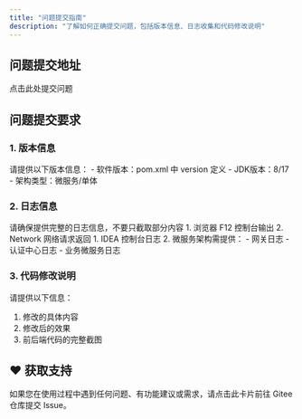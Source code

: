 ```yaml
---
title: "问题提交指南"
description: "了解如何正确提交问题，包括版本信息、日志收集和代码修改说明"
---
```


## 问题提交地址

<Card title="问题提交" icon="link" href="https://gitee.com/log4j/pig/issues">
  点击此处提交问题
</Card>

## 问题提交要求

### 1. 版本信息

<Note>
请提供以下版本信息：
- 软件版本：pom.xml 中 version 定义
- JDK版本：8/17
- 架构类型：微服务/单体
</Note>

### 2. 日志信息

<Warning>
请确保提供完整的日志信息，不要只截取部分内容
</Warning>

<Tabs>
  <Tab title="前端日志">
    1. 浏览器 F12 控制台输出
    2. Network 网络请求返回
  </Tab>
  <Tab title="后端日志">
    1. IDEA 控制台日志
    2. 微服务架构需提供：
       - 网关日志
       - 认证中心日志
       - 业务微服务日志
  </Tab>
</Tabs>

### 3. 代码修改说明

请提供以下信息：
1. 修改的具体内容
2. 修改后的效果
3. 前后端代码的完整截图

##

## ♥️ 获取支持
<Card title="遇到问题？" horizontal icon="link" href="https://gitee.com/log4j/pig/issues">
  如果您在使用过程中遇到任何问题、有功能建议或需求，请点击此卡片前往 Gitee 仓库提交 Issue。
</Card>

